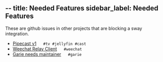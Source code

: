 --
title:  Needed Features
sidebar_label: Needed Features
---

These are github issues in other projects that are blocking a sway integration.


- [Pipecast v1](https://github.com/TeamNewPipe/PipeCast) &emsp; `#tv #jellyfin #cast`
- [Weechat Relay Client](https://github.com/weechat/weechat/issues/369) &emsp; `#weechat`
- [Garie needs maintainer](https://github.com/boyney123/garie) &emsp; `#garie`
